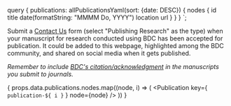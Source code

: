 
  query {
    publications: allPublicationsYaml(sort: {date: DESC}) {
      nodes {
        id
        title
        date(formatString: "MMMM Do, YYYY")
        location
        url
      }
    }
  }
`;

<PageContent title="Published Research" maxWidth="800px">

  <IconCard icon={PaperIcon}>

  Submit a [Contact Us](/help-and-support/contact-us/) form (select "Publishing Research" as the type) when your manuscript for research conducted using BDC has been accepted for publication. It could be added to this webpage, highlighted among the BDC community, and shared on social media when it gets published.

  *Remember to include [BDC's citation/acknowledgment](https://bdcatalyst.gitbook.io/biodata-catalyst-documentation/community/citation-and-acknhttps:/bdcatalyst.gitbook.io/biodata-catalyst-documentation/community/citation-and-acknowledgementowledgement) in the manuscripts you submit to journals.*
  </IconCard>

  {
    props.data.publications.nodes.map((node, i) => (
      <Publication key={ `publication-${ i }` } node={node} />
    ))
  }
</PageContent>